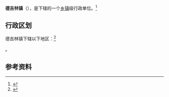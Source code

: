 {{中国乡级行政区|54/23/30/100/000}}

'''德吉林镇'''（{{bo|z=བདེ་སྐྱིད་གླིང་}}），是{{PRC admin/fullname|54/23/30/100/000|3}}下辖的一个[[乡镇|乡镇]]级行政单位。<ref>{{PRC admin/ref sgc|{{PRC admin/parent|54/23/30/100/000}}}}</ref>

== 行政区划 ==

德吉林镇下辖以下地区：<ref>{{PRC admin/ref sgc|54/23/30/100/000}}</ref>

{{PRC admin/children|54/23/30/100/000}}。

== 参考资料 ==

{{reflist}}

{{行政区划小作品}}
{{PRC admin/navcat|54/23/30/100/000}}